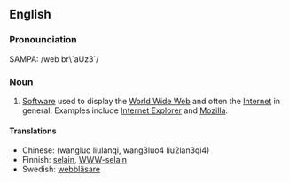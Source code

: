 ==English==
===Pronounciation===
SAMPA: /web br\`aUz3`/
===Noun===
# [[Software]] used to display the [[World Wide Web]] and often the [[Internet]] in general. Examples include [[w:Internet Explorer|Internet Explorer]] and [[w:Mozilla|Mozilla]].
====Translations====
*Chinese: (wangluo liulanqi, wang3luo4 liu2lan3qi4)
*Finnish: [[selain]], [[WWW-selain]]
*Swedish: [[webbläsare]]

{{wikipedia}}